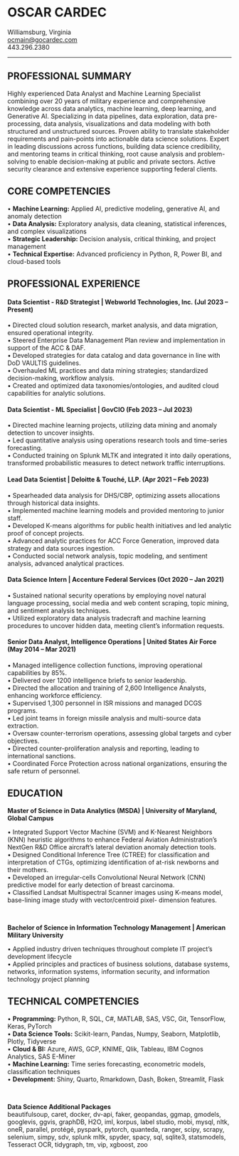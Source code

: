 # OSCAR CARDEC

| Williamsburg, Virginia
| [ocmain\@gocardec.com](mailto:ocmain@gocardec.com)
| 443.296.2380

------------------------------------------------------------------------

## PROFESSIONAL SUMMARY

Highly experienced Data Analyst and Machine Learning Specialist combining over 20 years of military experience and comprehensive knowledge across data analytics, machine learning, deep learning, and Generative AI. Specializing in data pipelines, data exploration, data pre-processing, data analysis, visualizations and data modeling with both structured and unstructured sources. Proven ability to translate stakeholder requirements and pain-points into actionable data science solutions. Expert in leading discussions across functions, building data science credibility, and mentoring teams in critical thinking, root cause analysis and problem-solving to enable decision-making at public and private sectors. Active security clearance and extensive experience supporting federal clients.

## CORE COMPETENCIES

| • **Machine Learning:** Applied AI, predictive modeling, generative AI, and anomaly detection
| • **Data Analysis:** Exploratory analysis, data cleaning, statistical inferences, and complex visualizations
| • **Strategic Leadership:** Decision analysis, critical thinking, and project management
| • **Technical Expertise:** Advanced proficiency in Python, R, Power BI, and cloud-based tools

## PROFESSIONAL EXPERIENCE

#### **Data Scientist - R&D Strategist \| Webworld Technologies, Inc. (Jul 2023 – Present)**

| • Directed cloud solution research, market analysis, and data migration, ensured operational integrity.
| • Steered Enterprise Data Management Plan review and implementation in support of the ACC & DAF.
| • Developed strategies for data catalog and data governance in line with DoD VAULTIS guidelines.
| • Overhauled ML practices and data mining strategies; standardized decision-making, workflow analysis.
| • Created and optimized data taxonomies/ontologies, and audited cloud capabilities for analytic solutions.

#### **Data Scientist - ML Specialist \| GovCIO (Feb 2023 – Jul 2023)**

| • Directed machine learning projects, utilizing data mining and anomaly detection to uncover insights.
| • Led quantitative analysis using operations research tools and time-series forecasting.
| • Conducted training on Splunk MLTK and integrated it into daily operations, transformed probabilistic measures to detect network traffic interruptions.

#### **Lead Data Scientist \| Deloitte & Touché, LLP. (Apr 2021 – Feb 2023)**

| • Spearheaded data analysis for DHS/CBP, optimizing assets allocations through historical data insights.
| • Implemented machine learning models and provided mentoring to junior staff.
| • Developed K-means algorithms for public health initiatives and led analytic proof of concept projects.
| • Advanced analytic practices for ACC Force Generation, improved data strategy and data sources ingestion.
| • Conducted social network analysis, topic modeling, and sentiment analysis, advanced analytical practices.

#### **Data Science Intern \| Accenture Federal Services (Oct 2020 – Jan 2021)**

| • Sustained national security operations by employing novel natural language processing, social media and web content scraping, topic mining, and sentiment analysis techniques.
| • Utilized exploratory data analysis tradecraft and machine learning procedures to uncover hidden data, meeting client's information requests.

#### **Senior Data Analyst, Intelligence Operations \| United States Air Force (May 2014 – Mar 2021)**

| • Managed intelligence collection functions, improving operational capabilities by 85%.
| • Delivered over 1200 intelligence briefs to senior leadership.
| • Directed the allocation and training of 2,600 Intelligence Analysts, enhancing workforce efficiency.
| • Supervised 1,300 personnel in ISR missions and managed DCGS programs.
| • Led joint teams in foreign missile analysis and multi-source data extraction.
| • Oversaw counter-terrorism operations, assessing global targets and cyber objectives.
| • Directed counter-proliferation analysis and reporting, leading to international sanctions.
| • Coordinated Force Protection across national organizations, ensuring the safe return of personnel.

## EDUCATION

**Master of Science in Data Analytics (MSDA) \| University of Maryland, Global Campus**

| • Integrated Support Vector Machine (SVM) and K-Nearest Neighbors (KNN) heuristic algorithms to enhance Federal Aviation Administration’s NextGen R&D Office aircraft’s lateral deviation anomaly detection tools.
| • Designed Conditional Inference Tree (CTREE) for classification and interpretation of CTGs, optimizing identification of at-risk newborns and their mothers.
| • Developed an irregular-cells Convolutional Neural Network (CNN) predictive model for early detection of breast carcinoma.
| • Classified Landsat Multispectral Scanner images using K-means model, base-lining image study with vector/centroid pixel- dimension features.

<br/>

**Bachelor of Science in Information Technology Management \| American Military University**

| • Applied industry driven techniques throughout complete IT project's development lifecycle
| • Applied principles and practices of business solutions, database systems, networks, information systems, information security, and information technology project planning

## TECHNICAL COMPETENCIES

| • **Programming:** Python, R, SQL, C#, MATLAB, SAS, VSC, Git, TensorFlow, Keras, PyTorch
| • **Data Science Tools:** Scikit-learn, Pandas, Numpy, Seaborn, Matplotlib, Plotly, Tidyverse
| • **Cloud & BI:** Azure, AWS, GCP, KNIME, Qlik, Tableau, IBM Cognos Analytics, SAS E-Miner
| • **Machine Learning:** Time series forecasting, econometric models, classification techniques
| • **Development:** Shiny, Quarto, Rmarkdown, Dash, Boken, Streamlit, Flask

<br/>

**Data Science Additional Packages**\
beautifulsoup, caret, docker, dv-api, faker, geopandas, ggmap, gmodels, googlevis, ggvis, graphDB, H2O, iml, korpus, label studio, mobi, mysql, nltk, oneR, parallel, protégé, pyspark, pytorch, quanteda, ranger, scipy, scrapy, selenium, simpy, sdv, splunk mltk, spyder, spacy, sql, sqlite3, statsmodels, Tesseract OCR, tidygraph, tm, vip, xgboost, zoo
